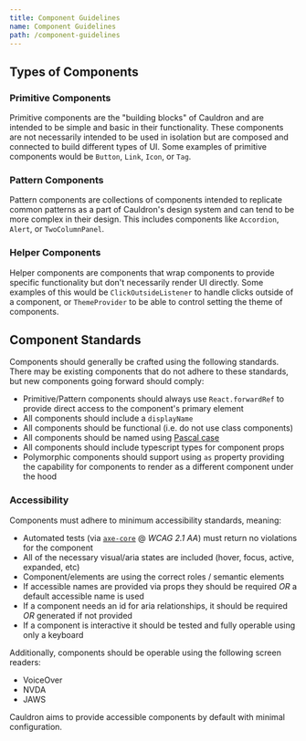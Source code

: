 ```yaml
---
title: Component Guidelines
name: Component Guidelines
path: /component-guidelines
---
```


## Types of Components

### Primitive Components

Primitive components are the "building blocks" of Cauldron and are intended to be simple and basic in their functionality. These components are not necessarily intended to be used in isolation but are composed and connected to build different types of UI. Some examples of primitive components would be `Button`, `Link`, `Icon`, or `Tag`.

### Pattern Components

Pattern components are collections of components intended to replicate common patterns as a part of Cauldron's design system and can tend to be more complex in their design. This includes components like `Accordion`, `Alert`, or `TwoColumnPanel`.

### Helper Components

Helper components are components that wrap components to provide specific functionality but don't necessarily render UI directly. Some examples of this would be `ClickOutsideListener` to handle clicks outside of a component, or `ThemeProvider` to be able to control setting the theme of components.

## Component Standards

Components should generally be crafted using the following standards. There may be existing components that do not adhere to these standards, but new components going forward should comply:

- Primitive/Pattern components should always use `React.forwardRef` to provide direct access to the component's primary element
- All components should include a `displayName`
- All components should be functional (i.e. do not use class components)
- All components should be named using [Pascal case](https://en.wiktionary.org/wiki/Pascal_case)
- All components should include typescript types for component props
- Polymorphic components should support using `as` property providing the capability for components to render as a different component under the hood

### Accessibility

Components must adhere to minimum accessibility standards, meaning:

- Automated tests (via [`axe-core`](https://github.com/dequelabs/axe-core) @ _WCAG 2.1 AA_) must return no violations for the component
- All of the necessary visual/aria states are included (hover, focus, active, expanded, etc)
- Component/elements are using the correct roles / semantic elements
- If accessible names are provided via props they should be required _OR_ a default accessible name is used
- If a component needs an id for aria relationships, it should be required _OR_ generated if not provided
- If a component is interactive it should be tested and fully operable using only a keyboard

Additionally, components should be operable using the following screen readers:

- VoiceOver
- NVDA
- JAWS

Cauldron aims to provide accessible components by default with minimal configuration.
